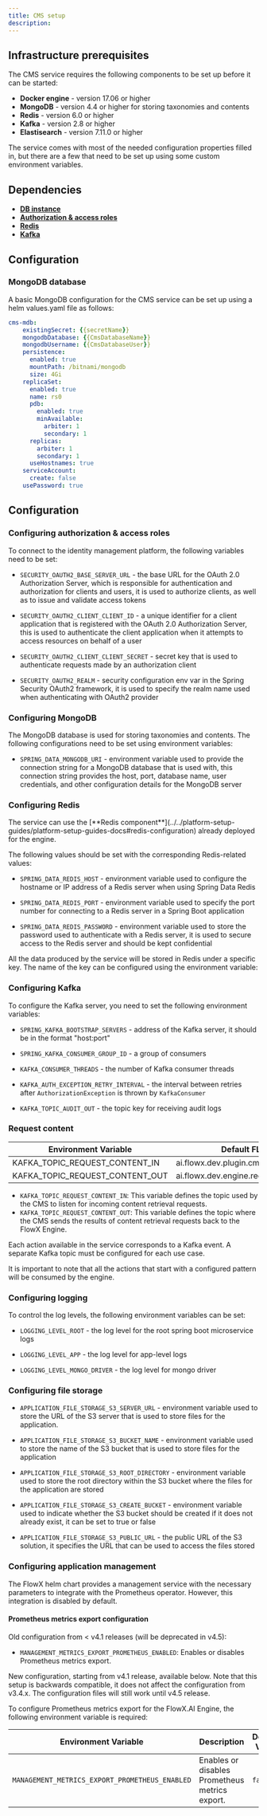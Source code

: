 ```yaml
---
title: CMS setup
description:
---
```


## Infrastructure prerequisites

The CMS service requires the following components to be set up before it can be started:

* **Docker engine** - version 17.06 or higher
* **MongoDB** - version 4.4 or higher for storing taxonomies and contents
* **Redis** - version 6.0 or higher
* **Kafka** - version 2.8 or higher
* **Elastisearch** - version 7.11.0 or higher

<Info>
The service comes with most of the needed configuration properties filled in, but there are a few that need to be set up using some custom environment variables.
</Info>

## Dependencies

* [**DB instance**](#mongodb-database)
* [**Authorization & access roles**](#configuring-authorization--access-roles)
* [**Redis**](#configuring-redis)
* [**Kafka**](#configuring-kafka)

## Configuration

### MongoDB database

A basic MongoDB configuration for the CMS service can be set up using a helm values.yaml file as follows:

```yaml
cms-mdb:
    existingSecret: {{secretName}}
    mongodbDatabase: {{CmsDatabaseName}}
    mongodbUsername: {{CmsDatabaseUser}}
    persistence:
      enabled: true
      mountPath: /bitnami/mongodb
      size: 4Gi
    replicaSet:
      enabled: true
      name: rs0
      pdb:
        enabled: true
        minAvailable:
          arbiter: 1
          secondary: 1
      replicas:
        arbiter: 1
        secondary: 1
      useHostnames: true
    serviceAccount:
      create: false
    usePassword: true
```



## Configuration <a href="#bad24571-ff23-4ec3-83d9-8a2ace74a6b4" id="bad24571-ff23-4ec3-83d9-8a2ace74a6b4"></a>

### Configuring authorization & access roles

To connect to the identity management platform, the following variables need to be set:

* `SECURITY_OAUTH2_BASE_SERVER_URL` - the base URL for the OAuth 2.0 Authorization Server, which is responsible for authentication and authorization for clients and users, it is used to authorize clients, as well as to issue and validate access tokens

* `SECURITY_OAUTH2_CLIENT_CLIENT_ID` - a unique identifier for a client application that is registered with the OAuth 2.0 Authorization Server, this is used to authenticate the client application when it attempts to access resources on behalf of a user

* `SECURITY_OAUTH2_CLIENT_CLIENT_SECRET` - secret key that is used to authenticate requests made by an authorization client

* `SECURITY_OAUTH2_REALM` - security configuration env var in the Spring Security OAuth2 framework, it is used to specify the realm name used when authenticating with OAuth2 provider

### Configuring MongoDB

The MongoDB database is used for storing taxonomies and contents. The following configurations need to be set using environment variables:

* `SPRING_DATA_MONGODB_URI` - environment variable used to provide the connection string for a MongoDB database that is used with, this connection string provides the host, port, database name, user credentials, and other configuration details for the MongoDB server

### Configuring Redis

<Info>
The service can use the [**Redis component**](../../platform-setup-guides/platform-setup-guides-docs#redis-configuration) already deployed for the engine.
</Info>

The following values should be set with the corresponding Redis-related values:

* `SPRING_DATA_REDIS_HOST` - environment variable used to configure the hostname or IP address of a Redis server when using Spring Data Redis

* `SPRING_DATA_REDIS_PORT` - environment variable used to specify the port number for connecting to a Redis server in a Spring Boot application

* `SPRING_DATA_REDIS_PASSWORD` - environment variable used to store the password used to authenticate with a Redis server, it is used to secure access to the Redis server and should be kept confidential

All the data produced by the service will be stored in Redis under a specific key. The name of the key can be configured using the environment variable:

### Configuring Kafka <a href="#63673403-7b21-440b-a173-211fd5c9a86e" id="63673403-7b21-440b-a173-211fd5c9a86e"></a>

To configure the Kafka server, you need to set the following environment variables:

* `SPRING_KAFKA_BOOTSTRAP_SERVERS` - address of the Kafka server, it should be in the format "host:port"

* `SPRING_KAFKA_CONSUMER_GROUP_ID` - a group of consumers

* `KAFKA_CONSUMER_THREADS` - the number of Kafka consumer threads

* `KAFKA_AUTH_EXCEPTION_RETRY_INTERVAL` - the interval between retries after `AuthorizationException` is thrown by `KafkaConsumer`

* `KAFKA_TOPIC_AUDIT_OUT` - the topic key for receiving audit logs

### Request content

| Environment Variable            | Default FLOWX.AI value (Customizable)                              |
| ------------------------------- | ------------------------------------------------------------------ |
| KAFKA_TOPIC_REQUEST_CONTENT_IN  | ai.flowx.dev.plugin.cms.trigger.retrieve.content.v1                |
| KAFKA_TOPIC_REQUEST_CONTENT_OUT | ai.flowx.dev.engine.receive.plugin.cms.retrieve.content.results.v1 |

* `KAFKA_TOPIC_REQUEST_CONTENT_IN`: This variable defines the topic used by the CMS to listen for incoming content retrieval requests.
* `KAFKA_TOPIC_REQUEST_CONTENT_OUT`: This variable defines the topic where the CMS sends the results of content retrieval requests back to the FlowX Engine.

Each action available in the service corresponds to a Kafka event. A separate Kafka topic must be configured for each use case.

<Info>
It is important to note that all the actions that start with a configured pattern will be consumed by the engine.
</Info>

### Configuring logging

To control the log levels, the following environment variables can be set:

* `LOGGING_LEVEL_ROOT` - the log level for the root spring boot microservice logs

* `LOGGING_LEVEL_APP` - the log level for app-level logs

* `LOGGING_LEVEL_MONGO_DRIVER` - the log level for mongo driver

### Configuring file storage

* `APPLICATION_FILE_STORAGE_S3_SERVER_URL` - environment variable used to store the URL of the S3 server that is used to store files for the application.

* `APPLICATION_FILE_STORAGE_S3_BUCKET_NAME` - environment variable used to store the name of the S3 bucket that is used to store files for the application

* `APPLICATION_FILE_STORAGE_S3_ROOT_DIRECTORY` - environment variable used to store the root directory within the S3 bucket where the files for the application are stored

* `APPLICATION_FILE_STORAGE_S3_CREATE_BUCKET` - environment variable used to indicate whether the S3 bucket should be created if it does not already exist, it can be set to true or false
 
* `APPLICATION_FILE_STORAGE_S3_PUBLIC_URL` - the public URL of the S3 solution, it specifies the URL that can be used to access the files stored

### Configuring application management

The FlowX helm chart provides a management service with the necessary parameters to integrate with the Prometheus operator. However, this integration is disabled by default.

#### Prometheus metrics export configuration


<Warning>
Old configuration from < v4.1 releases (will be deprecated in v4.5):

* `MANAGEMENT_METRICS_EXPORT_PROMETHEUS_ENABLED`: Enables or disables Prometheus metrics export.

</Warning>

<Info>
New configuration, starting from v4.1 release, available below. Note that this setup is backwards compatible, it does not affect the configuration from v3.4.x. The configuration files will still work until v4.5 release.

</Info>

To configure Prometheus metrics export for the FlowX.AI Engine, the following environment variable is required:


| Environment Variable                           | Description                                    | Default Value | Possible Values |
| ---------------------------------------------- | ---------------------------------------------- | ------------- | --------------- |
| `MANAGEMENT_METRICS_EXPORT_PROMETHEUS_ENABLED` | Enables or disables Prometheus metrics export. | `false`       | `true`, `false` |


